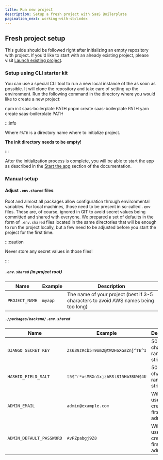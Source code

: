 ```yaml
---
title: Run new project
description: Setup a fresh project with SaaS Boilerplate
pagination_next: working-with-sb/index
---
```



## Fresh project setup

This guide should be followed right after initializing an empty repository with <ProjectName/> project. If you'd like to start with an already existing project, please visit [Launch existing project](./run-existing-project).

<Requirements />

### Setup using CLI starter kit

You can use a special CLI tool to run a new local instance of the <ProjectName/> as soon as possible. It will clone the repository and take care of setting up the environment. Run the following command in the directory where you would like to create a new project:

<Tabs>
  <TabItem value="npm" label="npm" default>
    <CodeBlock>
      npm init saas-boilerplate PATH
    </CodeBlock>
  </TabItem>
  <TabItem value="pnpm" label="pnpm">
    <CodeBlock>
      pnpm create saas-boilerplate PATH
    </CodeBlock>
  </TabItem>
  <TabItem value="yarn" label="yarn">
    <CodeBlock>
      yarn create saas-boilerplate PATH
    </CodeBlock>
  </TabItem>
</Tabs>

:::info

Where `PATH` is a directory name where to initialize project.

**The init directory needs to be empty!**

:::

After the initialization process is complete, you will be able to start the app as described in the [Start the app](#start-the-app) section of the documentation.

### Manual setup

<InstallDeps />

#### Adjust `.env.shared` files
Root and almost all packages allow configuration through environmental variables. For local machines, those need to be present in so-called `.env` files. These are, of course, ignored in GIT to avoid secret values being committed and shared with everyone. We prepared a set of defaults in the form of `.env.shared` files located in the same directories that will be enough to run the project locally, but a few need to be adjusted before you start the project for the first time.

:::caution

Never store any secret values in those files!

:::

##### `.env.shared` (in project root)

| Name           | Example | Description                                                                         |
|----------------|---------|-------------------------------------------------------------------------------------|
| `PROJECT_NAME` | `myapp` | The name of your project (best if 3-5 characters to avoid AWS names being too long) |

##### `./packages/backend/.env.shared`

| Name                     | Example                            | Description                                                                                        |
|--------------------------|------------------------------------|----------------------------------------------------------------------------------------------------|
| `DJANGO_SECRET_KEY`      | `Zs639zRcb5!9om2@tW2H6XG#Znj^TB^I` | 50-character random string; [docs](https://docs.djangoproject.com/en/3.1/ref/settings/#secret-key) |
| `HASHID_FIELD_SALT`      | `t5$^r*xsMRXn1xjzhRSl8I5Hb3BUW$4U` | 50-character random string; [docs](https://django-hashid-field.readthedocs.io/en/latest/)          |
| `ADMIN_EMAIL`            | `admin@example.com`                | Will be used to create the first super admin user                                                  |
| `ADMIN_DEFAULT_PASSWORD` | `AvPZpabgj9Z8`                     | Will be used to create the first super admin user                                                  |

<StartApp />